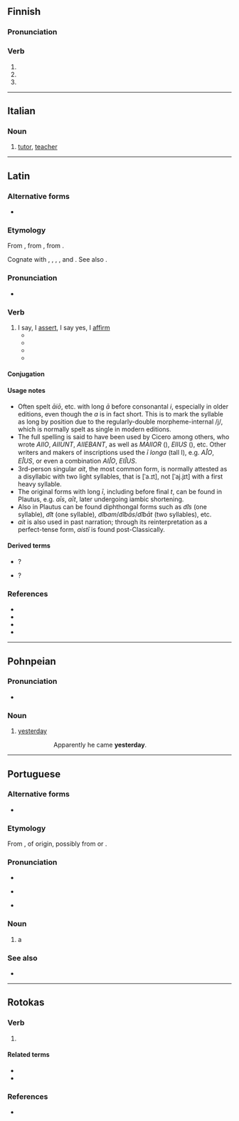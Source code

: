 {{also|AIO|-aio|aîó}}
==Finnish==

===Pronunciation===
{{fi-p|*}}

===Verb===
{{head|fi|verb form}}

# {{fi-verb form of|tm=pres|c=1|aikoa}}
# {{fi-verb form of|pn=2s|tm=impr|aikoa}}
# {{fi-verb form of|pn=2s|tm=impr|c=1|aikoa}}

----

==Italian==

===Noun===
{{it-noun|m|ai|f=aia}}

# [[tutor]], [[teacher]]

{{topics|it|Occupations}}

----

==Latin==

===Alternative forms===
* {{alter|la|ajō|aiiō|aijō||orthographic}}

===Etymology===
{{root|la|ine-pro|*h₁eǵ-}}
From {{inh|la|itc-pro|*agjō}}, from {{inh|la|ine-pro||*h₁ǵyéti}}, from {{inh|la|ine-pro|*h₁eǵ-||to say}}.

Cognate with {{cog|la|adā̆gium}}, {{m|la|prōdigium}}, {{cog|grc|ἠμί||to say}}, {{cog|xcl|ասեմ||to say}}, and {{cog|ine-toc-pro|*āks-||to announce, proclaim, instruct}}. See also {{m|la|negō}}.

===Pronunciation===
* {{la-IPA|aiō}}

===Verb===
{{la-verb|irreg|aiō}}

# I say, I [[assert]], I say yes, I [[affirm]]
#* {{Q|la|date=1826|author=[[w:Stanislaus Julien|Stanislaus Julien]]|ref=translating [[w:Mencius|Mencius]] as [https://books.google.co.uk/books?id=_qpp_gwHlfEC&printsec=frontcover ''Meng Tseu''], [https://books.google.co.uk/books?id=_qpp_gwHlfEC&pg=PA46 p. 46]|quote=Cōnfūcius '''aiēbat'''...|trans=Confucius '''said'''...}}
#* {{ux|la|-Ain' vērō?</br>-Aiō.|-What, really?</br>-Yeah, really.}}
#* {{Q|la|Ovid|Amores|3|7|77|quote=‘Quid mē lūdis?’, '''ait''', ‘Quis tē, male sāne, iubēbat...?|trans=“Are you making fun of me?“, '''she says''', “Are you stupid? Who asked you to...?“}}
#* {{Q|la|Horace|Epistulae|1|16|quote=‘...servus, ‘habēs pretium, lōrīs nōn ūreris,’ '''aiō'''.|trans='''I tell him''' (the slave), “You have your reward: you aren't flogged.”}}
#: {{syn|la|dīcō|inquam}}
#: {{ant|la|negō}}

====Conjugation====
{{la-conj|irreg|aiō}}

====Usage notes====
* Often spelt ''āiō'', etc. with long ''ā'' before consonantal ''i'', especially in older editions, even though the ''a'' is in fact short. This is to mark the syllable as long by position due to the regularly-double morpheme-internal /j/, which is normally spelt as single in modern editions.
* The full spelling is said to have been used by Cicero among others, who wrote ''AIIO'', ''AIIUNT'', ''AIIEBANT'', as well as ''MAIIOR'' ({{m|la|maior}}), ''EIIUS'' ({{m|la|eius}}), etc. Other writers and makers of inscriptions used the ''ī longa'' (tall I), e.g. ''AꟾO'', ''EꟾUS'', or even a combination ''AIꟾO'', ''EIꟾUS''.
* 3rd-person singular ''ait'', the most common form, is normally attested as a disyllabic with two light syllables, that is [ˈa.ɪt], not [ˈaj.jɪt] with a first heavy syllable.
* The original forms with long ''ī'', including before final ''t'', can be found in Plautus, e.g. ''aīs'', ''aīt'', later undergoing iambic shortening.
* Also in Plautus can be found diphthongal forms such as ''a͡is'' (one syllable), ''a͡it'' (one syllable), ''a͡ibam''/''a͡ibās''/''a͡ibāt'' (two syllables), etc.
* ''ait'' is also used in past narration; through its reinterpretation as a perfect-tense form, ''aistī'' is found post-Classically.

====Derived terms====
* {{l|la|ain' tū}}? {{q|for "aisne tū?"}}
* {{l|la|quid ais}}?

===References===
* {{R:L&S}}
* {{R:Elementary Lewis}}
* {{R:Gaffiot}}
* {{R:M&A}}

----

==Pohnpeian==

===Pronunciation===
* {{IPA|pon|/ɐijo/}}

===Noun===
{{head|pon|noun}}

# [[yesterday]]
#: {{lang|pon|Likamwete e kohdo '''aio'''.}}
#:: Apparently he came '''yesterday'''.

----

==Portuguese==

===Alternative forms===
* {{l|pt|ayo}} {{qualifier|obsolete}}

===Etymology===
From {{m|pt|aia||hired tutoress}}, of {{unk|pt|title=uncertain}} origin, possibly from {{etyl|la|pt}} {{m|la|avia||grandmother}} or {{etyl|got|pt}} {{m|got|𐌷𐌰𐌲𐌾𐌰||protector}}.

===Pronunciation===
* {{IPA|pt|/ˈaj.u/}}
* {{a|South Brazil}} {{IPA|pt|/ˈaj.o/}}
* {{a|Caipira}} {{homophones|pt|alho}}

===Noun===
{{pt-noun|m|s|f=aia}}

# a {{l|en|hire|hired}} {{l|en|tutor}}

===See also===
* {{l|pt|tutor}}

----

==Rotokas==

===Verb===
{{head|roo|verb}}

# {{l|en|eat}}

====Related terms====
* {{l|roo|aioa}}
* {{l|roo|aiopie}}

===References===
* {{R:Firchow et al. 1973|page=3}}